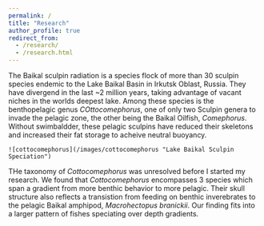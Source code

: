 ```yaml
---
permalink: /
title: "Research"
author_profile: true
redirect_from: 
  - /research/
  - /research.html
---
```


The Baikal sculpin radiation is a species flock of more than 30 sculpin species endemic to the Lake Baikal Basin in Irkutsk Oblast, Russia. They have divergend in the last ~2 million years, taking advantage of vacant niches in the worlds deepest lake. Among these species is the benthopelagic genus _COttocomephorus_, one of only two Sculpin genera to invade the pelagic zone, the other being the Baikal Oilfish, _Comephorus_. Without swimbaldder, these pelagic sculpins have reduced their skeletons and increased their fat storage to acheive neutral buoyancy.
<div style="float: right">
    ![cottocomephorus](/images/cottocomephorus "Lake Baikal Sculpin Speciation")
</div>
THe taxonomy of _Cottocomephorus_ was unresolved before I started my research. We found that _Cottocomephorus_ encompasses 3 species which span a gradient from more benthic behavior to more pelagic. Their skull structure also reflects a transistion from feeding on benthic inverebrates to the pelagic Baikal amphipod, _Macrohectopus branickii_. Our finding fits into a larger pattern of fishes speciating over depth gradients. 
